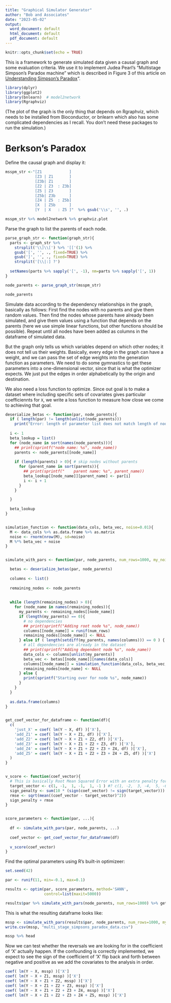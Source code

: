 ---
title: "Graphical Simulator Generator"
author: "Bob and Associates"
date: "2023-05-02"
output:
  word_document: default
  html_document: default
  pdf_document: default
---

```{r setup, include=FALSE}
knitr::opts_chunk$set(echo = TRUE)
```

This is a framework to generate simulated data given a causal graph and some evaluation criteria. We use it to implement Judea Pearl's "Multistage Simpson's Paradox machine" which is described in Figure 3 of this article on [Understanding Simpson's Paradox](http://ftp.cs.ucla.edu/pub/stat_ser/r414-reprint.pdf)".


```{r libraries, warning=FALSE}
library(dplyr)
library(ggplot2)
library(bnlearn)  # model2network
library(Rgraphviz)
```

(The plot of the graph is the only thing that depends on Rgraphviz, which needs to be installed from Bioconductor, or bnlearn which also has some complicated dependencies as I recall. You don't need these packages to run the simulation.)

# Berkson's Paradox

Define the causal graph and display it:

```{r msspm_graph}

msspm_str <-"[Z1            ]
             [Z3 | Z1       ]
             [Z3b| Z1       ]
             [Z2 | Z3  : Z3b]
             [Z5 | Z3       ]
             [Z5b| Z3b      ]
             [Z4 | Z5  : Z5b]
             [X  | Z5b      ]
             [Y  | X   : Z5 ]"  %>% gsub('\\s', '', .)

msspm_str %>% model2network %>% graphviz.plot


```

Parse the graph to list the parents of each node.

```{r parse_graph_str}

parse_graph_str <- function(graph_str){
  parts <- graph_str %>%
    strsplit('\\]\\[') %>% '[['(1) %>% 
    gsub('[', '', ., fixed=TRUE) %>% 
    gsub(']', '', ., fixed=TRUE) %>% 
    strsplit('[\\|:] ?')
  
  setNames(parts %>% sapply('[', -1), nm=parts %>% sapply('[', 1))
}

node_parents <- parse_graph_str(msspm_str)

node_parents

```



Simulate data according to the dependency relationships in the graph, basically as follows: First find the nodes with no parents and give them random values. Then find the nodes whose parents have already been simulated, and give them values using a function that depends on the parents (here we use simple linear functions, but other functions should be possible). Repeat until all nodes have been added as columns in the dataframe of simulated data.

But the graph only tells us which variables depend on which other nodes; it does not tell us their weights. Basically, every edge in the graph can have a weight, and we can pass the set of edge weights into the generation function as parameters. We need to do some gymnastics to get these parameters into a one-dimensional vector, since that is what the optimizer expects. We just put the edges in order alphabetically by the origin and destination.

We also need a loss function to optimize. Since out goal is to make a dataset where including specific sets of covariates gives particular coefficiennts for `X`, we write a loss function to measure how close we come to achieving that goal.


```{r sim_data}

deserialize_betas <- function(par, node_parents){
  if ( length(par) != length(unlist(node_parents)))
    print("Error: length of parameter list does not match length of node parents data structrure.")
  
  i <- 1
  beta_lookup = list()
  for (node_name in sort(names(node_parents))){
    ## print(sprintf("node name: %s", node_name))
    parents <- node_parents[[node_name]]
    
    if (length(parents) > 0){ # skip nodes without parents
      for (parent_name in sort(parents)){
        ## print(sprintf("    parent name: %s", parent_name))
        beta_lookup[[node_name]][parent_name] <- par[i]
        i <- i + 1
      }
    }

  }
  
  beta_lookup
}


simulation_function <- function(data_cols, beta_vec, noise=0.01){
  M <- data_cols %>% as.data.frame %>% as.matrix
  noise <- rnorm(nrow(M), sd=noise)
  M %*% beta_vec + noise
}


simulate_with_pars <- function(par, node_parents, num_rows=1000, my_noise=0.1){

  betas <- deserialize_betas(par, node_parents)
  
  columns <- list()
  
  remaining_nodes <- node_parents
  
  
  while (length(remaining_nodes) > 0){
    for (node_name in names(remaining_nodes)){
      my_parents <- remaining_nodes[[node_name]]
      if (length(my_parents) == 0){
        # no dependencies
  	    ## print(sprintf("Adding root node %s", node_name))
        columns[[node_name]] = runif(num_rows)
        remaining_nodes[[node_name]] <- NULL
      } else if ( length(setdiff(my_parents, names(columns))) == 0 ) {
        # all dependencies are already in the dataset
  	    ## print(sprintf("Adding dependent node %s", node_name))
        data_cols <- columns[unlist(my_parents)]
        beta_vec <- betas[[node_name]][names(data_cols)]
        columns[[node_name]] = simulation_function(data_cols, beta_vec, my_noise)
  	    remaining_nodes[node_name] <- NULL
      } else {
        print(sprintf("Starting over for node %s", node_name))
  	  }
    }
  }
  
  as.data.frame(columns)
}


get_coef_vector_for_dataframe <- function(df){
  c(
    'just_X' = coef( lm(Y ~ X, df) )['X'],
    'add_Z1' = coef( lm(Y ~ X + Z1, df) )['X'],
    'add_Z2' = coef( lm(Y ~ X + Z1 + Z2, df) )['X'],
    'add_Z3' = coef( lm(Y ~ X + Z1 + Z2 + Z3, df) )['X'],
    'add_Z4' = coef( lm(Y ~ X + Z1 + Z2 + Z3 + Z4, df) )['X'],
    'add_Z5' = coef( lm(Y ~ X + Z1 + Z2 + Z3 + Z4 + Z5, df) )['X']
  )
}


v_score <- function(coef_vector){
  # This is basically Root Mean Squared Error with an extra penalty for getting the signs wrong.
  target_vector <- c(1, -1,  1, -1,  1, -1 ) #? c(1, -2,  3, -4,  5, -6 )
  sign_penalty <- sum(10 * (sign(coef_vector) != sign(target_vector)))
  rmse <- sqrt(mean((coef_vector - target_vector)^2))
  sign_penalty + rmse
}


score_parameters <- function(par, ...){
  
  df <- simulate_with_pars(par, node_parents, ...)
  
  coef_vector <- get_coef_vector_for_dataframe(df)
  
  v_score(coef_vector)
}

```

Find the optimal parameters using R's built-in optimizeer:

```{r optimize_parameters}

set.seed(42)

par <- runif(11, min=-0.1, max=0.1)

results <- optim(par, score_parameters, method='SANN', 
                 control=list(maxit=5000))

results$par %>% simulate_with_pars(node_parents, num_rows=1000) %>% get_coef_vector_for_dataframe


```

This is what the resulting dataframe looks like:

```{r examine_df}
mssp <- simulate_with_pars(results$par, node_parents, num_rows=1000, my_noise=0.1)
write.csv(mssp, "multi_stage_simpsons_paradox_data.csv")

mssp %>% head
```

Now we can test whether the reversals we are looking for in the coefficient of 'X' actually happen. If the confounding is correctly implemented, we expect to see the sign of the coefficient of 'X' flip back and forth between negative and positive as we add the covariates to the analysis in order.

```{r test_for_reversals}

coef( lm(Y ~ X, mssp) )['X']
coef( lm(Y ~ X + Z1, mssp) )['X']
coef( lm(Y ~ X + Z1 + Z2, mssp) )['X']
coef( lm(Y ~ X + Z1 + Z2 + Z3, mssp) )['X']
coef( lm(Y ~ X + Z1 + Z2 + Z3 + Z4, mssp) )['X']
coef( lm(Y ~ X + Z1 + Z2 + Z3 + Z4 + Z5, mssp) )['X']

```


